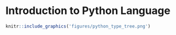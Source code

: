 # Introduction to Python Language {#intro}


```r
knitr::include_graphics('figures/python_type_tree.png')
```
